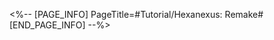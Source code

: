 <%-- [PAGE_INFO]
PageTitle=#Tutorial/Hexanexus: Remake#
[END_PAGE_INFO] --%>
{{Tutorial
|sort      = 611301
|title     = Hexanexus: Remake
|subtitle  = 
|type      = Adventure
|about     = 
|image1    = Tutorial Hexanexus Remake 1.png{{subst:void|<!--$UPLOAD:<<SpriteOutput/TutorialPic/TutorialPage_611301.png>-<Tutorial Hexanexus Remake 1.png>>}}
|text1     = "Hexanexus: Remake" is the complete remake version of the Hexanexus. Select the device in the middle of the screen, and you can {{Color|h|nobold=1|stack cubes}} along the indicated direction. Every time you stack a cube, a {{Color|h|nobold=1|resource cube}} is consumed.
|image2    = Tutorial Hexanexus Remake 2.png{{subst:void|<!--$UPLOAD:<<SpriteOutput/TutorialPic/TutorialPage_611302.png>-<Tutorial Hexanexus Remake 2.png>>}}
|text2     = Stack cubes to alter the device's {{Color|h|nobold=1|shape}}. When its shape matches with those shown on the plates on the two sides, the puzzle is solved.
|image3    = Tutorial Hexanexus Remake 3.png{{subst:void|<!--$UPLOAD:<<SpriteOutput/TutorialPic/TutorialPage_611303.png>-<Tutorial Hexanexus Remake 3.png>>}}
|text3     = When stacking cubes on a non-designated spot, the plates on the two sides will show an {{Color|h|nobold=1|error hint}}. Select Cancel or Reset to revert the stacking process.
|image4    = Tutorial Hexanexus Remake 4.png{{subst:void|<!--$UPLOAD:<<SpriteOutput/TutorialPic/TutorialPage_611304.png>-<Tutorial Hexanexus Remake 4.png>>}}
|text4     = Rotate the screen to observe the device from multiple angles.
}}
